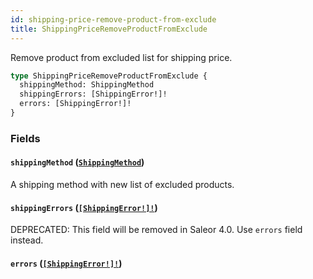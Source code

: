 ```yaml
---
id: shipping-price-remove-product-from-exclude
title: ShippingPriceRemoveProductFromExclude
---
```


Remove product from excluded list for shipping price.

```graphql
type ShippingPriceRemoveProductFromExclude {
  shippingMethod: ShippingMethod
  shippingErrors: [ShippingError!]!
  errors: [ShippingError!]!
}
```

### Fields

#### `shippingMethod` ([`ShippingMethod`](../../../developer/api-reference/objects/shipping-method))

A shipping method with new list of excluded products.

#### `shippingErrors` ([`[ShippingError!]!`](../../../developer/api-reference/objects/shipping-error))

<span class="badge badge--warning">DEPRECATED: This field will be removed in Saleor 4.0. Use `errors` field instead.</span>

#### `errors` ([`[ShippingError!]!`](../../../developer/api-reference/objects/shipping-error))
